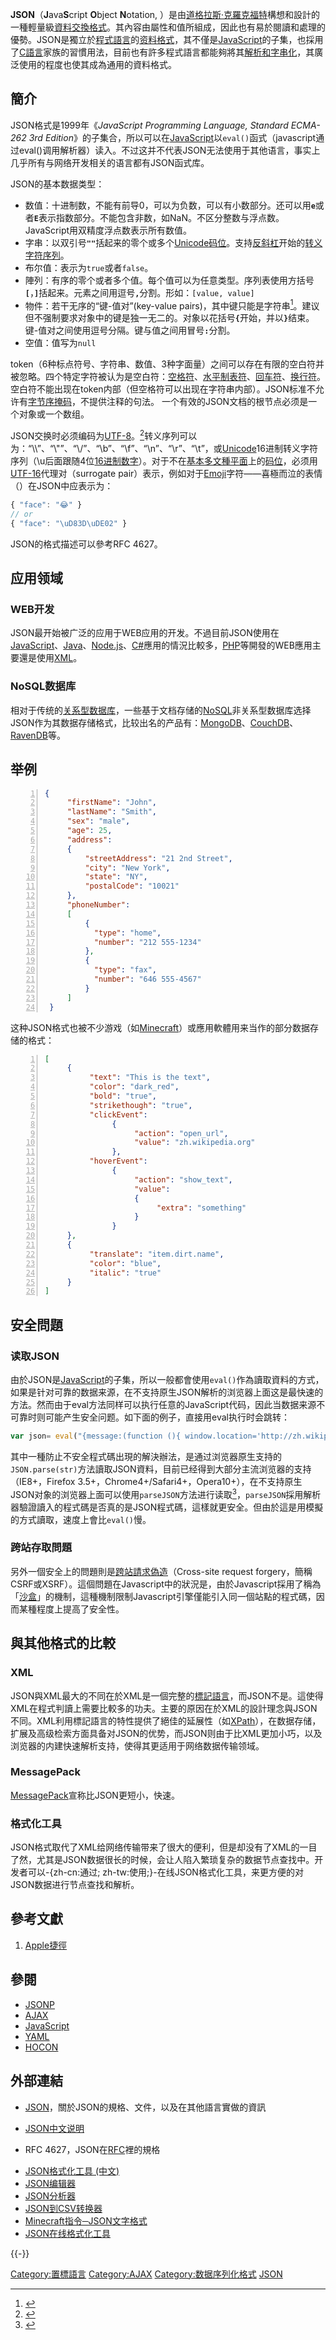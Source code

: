{{refimprove|time=2017-05-11T11:19:11+00:00}}
{{NoteTA|G1=IT}}
{{Infobox file format
| icon = [[File:JSON_vector_logo.svg|File:JSON vector logo.svg]]
| mime = application/json
| type code = TEXT
| extension = .json
| uniform type = public.json
| genre = 数据交换
| extended from = [[JavaScript|JavaScript]]
| standard = RFC 7159, [http://www.ecma-international.org/publications/files/ECMA-ST/ECMA-404.pdf ECMA-404]
| url = {{URL|http://json.org/}}
}}

'''JSON'''（'''J'''ava'''S'''cript '''O'''bject '''N'''otation, {{IPAc-en|ˈ|dʒ|eɪ|s|ən}}）是由[[道格拉斯·克羅克福特|道格拉斯·克羅克福特]]構想和設計的一種輕量級[[数据交换|資料交換格式]]。其內容由屬性和值所組成，因此也有易於閱讀和處理的優勢。JSON是獨立於[[程式語言|程式語言]]的[[文本文件|资料格式]]，其不僅是[[JavaScript|JavaScript]]的子集，也採用了[[C語言|C語言]]家族的習慣用法，目前也有許多程式語言都能夠將其[[语法分析器|解析和字串化]]，其廣泛使用的程度也使其成為通用的資料格式。

== 簡介 ==
JSON格式是1999年《''JavaScript Programming Language, Standard ECMA-262 3rd Edition''》的子集合，所以可以在[[JavaScript|JavaScript]]以<code>eval()</code>函式（javascript通过eval()调用解析器）读入。不过这并不代表JSON无法使用于其他语言，事实上几乎所有与网络开发相关的语言都有JSON函式库。

JSON的基本数据类型：
* 数值：十进制数，不能有前导0，可以为负数，可以有小数部分。还可以用<code><b>e</b></code>或者<code><b>E</b></code>表示指数部分。不能包含非数，如NaN。不区分整数与浮点数。JavaScript用双精度浮点数表示所有数值。 
* 字串：以双引号<code><b>""</b></code>括起来的零个或多个[[Unicode|Unicode]][[码位|码位]]。支持[[反斜杠|反斜杠]]开始的[[转义字符序列|转义字符序列]]。 
* 布尔值：表示为<code>true</code>或者<code>false</code>。
* 陣列：有序的零个或者多个值。每个值可以为任意类型。序列表使用方括号<code><b>[</b></code>，<code><b>]</b></code>括起来。元素之间用逗号<code><b>,</b></code>分割。形如：<code>[value, value]</code>
* 物件：若干无序的“键-值对”(key-value pairs)，其中键只能是字符串<ref>{{cite web |title=MDN-JSON标准 |url=https://developer.mozilla.org/zh-CN/docs/Web/JavaScript/Reference/Global_Objects/JSON#javascript_object_notation |access-date=2021-10-30 |archive-date=2022-04-03 |archive-url=https://web.archive.org/web/20220403192202/https://developer.mozilla.org/zh-CN/docs/Web/JavaScript/Reference/Global_Objects/JSON#javascript_object_notation }}</ref>。建议但不强制要求对象中的键是独一无二的。对象以花括号<code><b>{</b></code>开始，并以<code><b>}</b></code>结束。键-值对之间使用逗号分隔。键与值之间用冒号<code><b>:</b></code>分割。 
* 空值：值写为<code>null</code>

token（6种标点符号、字符串、数值、3种字面量）之间可以存在有限的空白符并被忽略。四个特定字符被认为是空白符：[[空格符|空格符]]、[[水平制表符|水平制表符]]、[[回车符|回车符]]、[[换行符|换行符]]。空白符不能出现在token内部（但空格符可以出现在字符串内部）。JSON标准不允许有[[字节序掩码|字节序掩码]]，不提供注释的句法。 一个有效的JSON文档的根节点必须是一个对象或一个数组。

JSON交换时必须编码为[[UTF-8|UTF-8]]。<ref name="rfc8259">{{cite web | url=https://tools.ietf.org/html/rfc8259 | title=The JavaScript Object Notation (JSON) Data Interchange Format | publisher=IETF | date=December 2017 | accessdate=16 February 2018 | archive-date=2021-01-20 | archive-url=https://web.archive.org/web/20210120055608/https://tools.ietf.org/html/rfc8259 }}</ref>转义序列可以为：“\\”、“\"”、“\/”、“\b”、“\f”、“\n”、“\r”、“\t”，或[[Unicode|Unicode]]16进制转义字符序列（\u后面跟随4位[[十六进制|16进制数字]]）。对于不在[[基本多文種平面|基本多文種平面]]上的[[码位|码位]]，必须用[[UTF-16|UTF-16]]代理对（surrogate pair）表示，例如对于[[Emoji|Emoji]]字符——喜極而泣的表情（{{Unichar|1F602|FACE WITH TEARS OF JOY}}）在JSON中应表示为：
<syntaxhighlight lang=javascript>
{ "face": "😂" }
// or
{ "face": "\uD83D\uDE02" }
</syntaxhighlight>
JSON的格式描述可以參考RFC 4627。

==应用领域==
=== WEB开发 ===

JSON最开始被广泛的应用于WEB应用的开发。不過目前JSON使用在[[JavaScript|JavaScript]]、[[Java|Java]]、[[Node.js|Node.js]]、[[C♯|C#]]應用的情況比較多，[[PHP|PHP]]等開發的WEB應用主要還是使用[[XML|XML]]。

===NoSQL数据库===
相对于传统的[[关系型数据库|关系型数据库]]，一些基于文档存储的[[NoSQL|NoSQL]]非关系型数据库选择JSON作为其数据存储格式，比较出名的产品有：[[MongoDB|MongoDB]]、[[CouchDB|CouchDB]]、[[RavenDB|RavenDB]]等。

== 举例 ==
<syntaxhighlight lang="json" line="1">
{
     "firstName": "John",
     "lastName": "Smith",
     "sex": "male",
     "age": 25,
     "address": 
     {
         "streetAddress": "21 2nd Street",
         "city": "New York",
         "state": "NY",
         "postalCode": "10021"
     },
     "phoneNumber": 
     [
         {
           "type": "home",
           "number": "212 555-1234"
         },
         {
           "type": "fax",
           "number": "646 555-4567"
         }
     ]
 }
</syntaxhighlight>
这种JSON格式也被不少游戏（如[[Minecraft|Minecraft]]）或應用軟體用来当作的部分数据存储的格式：
<syntaxhighlight lang="json" line="1">
[
     {
          "text": "This is the text",
          "color": "dark_red",
          "bold": "true",
          "strikethough": "true",
          "clickEvent":
               {
                    "action": "open_url",
                    "value": "zh.wikipedia.org"
               },
          "hoverEvent":
               {
                    "action": "show_text",
                    "value":
                    {
                         "extra": "something"
                    }
               }
     },
     {
          "translate": "item.dirt.name",
          "color": "blue",
          "italic": "true"
     }
]
</syntaxhighlight>

== 安全問題 ==
=== 读取JSON ===
由於JSON是[[JavaScript|JavaScript]]的子集，所以一般都會使用<code>eval()</code>作為讀取資料的方式，如果是针对可靠的数据来源，在不支持原生JSON解析的浏览器上面这是最快速的方法。然而由于eval方法同样可以执行任意的JavaScript代码，因此当数据来源不可靠时则可能产生安全问题。如下面的例子，直接用eval执行时会跳转：

<syntaxhighlight lang="javascript">
var json= eval("{message:(function (){ window.location='http://zh.wikipedia.org/wiki/JSON#.E5.AE.89.E5.85.A8.E6.80.A7.E5.95.8F.E9.A1.8C'; })()}");
</syntaxhighlight>

其中一種防止不安全程式碼出現的解決辦法，是通过浏览器原生支持的<code>JSON.parse(str)</code>方法讀取JSON資料，目前已经得到大部分主流浏览器的支持（IE8+，Firefox 3.5+，Chrome4+/Safari4+，Opera10+），在不支持原生JSON对象的浏览器上面可以使用<code>parseJSON</code>方法进行读取<ref>{{cite web|url=http://yuiblog.com/blog/2007/04/10/json-and-browser-security/|title=JSON and Browser Security|publisher=|access-date=2007-07-14|archive-date=2020-07-16|archive-url=https://web.archive.org/web/20200716190219/https://yuiblog.com/blog/2007/04/10/json-and-browser-security/}}</ref>，<code>parseJSON</code>採用解析器驗證讀入的程式碼是否真的是JSON程式碼，這樣就更安全。但由於這是用模擬的方式讀取，速度上會比<code>eval()</code>慢。

=== 跨站存取問題 ===
另外一個安全上的問題則是[[跨站请求伪造|跨站請求偽造]]（Cross-site request forgery，簡稱CSRF或XSRF）。這個問題在Javascript中的狀況是，由於Javascript採用了稱為「[[沙盒_(計算機安全)|沙盒]]」的機制，這種機制限制Javascript引擎僅能引入同一個站點的程式碼，因而某種程度上提高了安全性。

== 與其他格式的比較 ==
=== XML ===

JSON與XML最大的不同在於XML是一個完整的[[標記語言|標記語言]]，而JSON不是。這使得XML在程式判讀上需要比較多的功夫。主要的原因在於XML的設計理念與JSON不同。XML利用標記語言的特性提供了絕佳的延展性（如[[XPath|XPath]]），在数据存储，扩展及高级检索方面具备对JSON的优势，而JSON则由于比XML更加小巧，以及浏览器的内建快速解析支持，使得其更适用于网络数据传输领域。

=== MessagePack ===

[[MessagePack|MessagePack]]宣称比JSON更短小，快速。

=== 格式化工具 ===

JSON格式取代了XML给网络传输带来了很大的便利，但是却没有了XML的一目了然，尤其是JSON数据很长的时候，会让人陷入繁琐复杂的数据节点查找中。开发者可以-{zh-cn:通过; zh-tw:使用;}-在线JSON格式化工具，来更方便的对JSON数据进行节点查找和解析。

== 參考文獻 ==
{{reflist|2}}
# [https://www.icloud.com/shortcuts/eba1871305374e1fb7bb4c6fb4456224 Apple捷徑] {{Wayback|url=https://www.icloud.com/shortcuts/eba1871305374e1fb7bb4c6fb4456224 |date=20210523082240 }}

== 參閱 ==
* [[JSONP|JSONP]]
* [[AJAX|AJAX]]
* [[JavaScript|JavaScript]]
* [[YAML|YAML]]
* [[HOCON|HOCON]]

== 外部連結 ==
* {{en}} [http://www.json.org/ JSON]{{Wayback|url=http://www.json.org/ |date=20110223062632 }}，關於JSON的規格、文件，以及在其他語言實做的資訊
* [http://www.json.org/json-zh.html JSON中文说明] {{Wayback|url=http://www.json.org/json-zh.html |date=20200629181021 }}
* {{en}} RFC 4627，JSON在[[RFC|RFC]]裡的規格
* [https://quackertools.ambrosesoft.com/zh/json JSON格式化工具 (中文)] {{Wayback|url=https://quackertools.ambrosesoft.com/zh/json |date=20200716190240 }}
* [https://jsonformatter.org/json-editor JSON编辑器] {{Wayback|url=https://jsonformatter.org/json-editor |date=20201129015829 }}
* [https://codebeautify.org/jsonviewer JSON分析器]{{Wayback|url=https://codebeautify.org/jsonviewer |date=20180202164831 }}
* [https://codebeautify.org/json-to-csv JSON到CSV转换器] {{Wayback|url=https://codebeautify.org/json-to-csv |date=20210126195441 }}
* [https://minecraft-zh.gamepedia.com/%E5%91%BD%E4%BB%A4#JSON.E6.96.87.E6.9C.AC Minecraft指令─JSON文字格式] {{Wayback|url=https://minecraft-zh.gamepedia.com/%E5%91%BD%E4%BB%A4#JSON.E6.96.87.E6.9C.AC |date=20200810082421 }}
* [https://web.archive.org/web/20181216200705/https://jsonformatter.pro/cn JSON在线格式化工具]
{{-}}
{{Data Exchange|state=}}

[[Category:置標語言|Category:置標語言]]
[[Category:AJAX|Category:AJAX]]
[[Category:数据序列化格式|Category:数据序列化格式]]
[[Category:JSON|]]